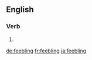 ==English==

===Verb===
{{head|en}}

# {{present participle of|feeble|lang=en}}

[[de:feebling]]
[[fr:feebling]]
[[ja:feebling]]